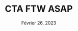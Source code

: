 ---
title: CTA FTW ASAP
date: 'Février 26, 2023'
description: Ici gi mon expertise.
thumbnailUrl: ''
tags: ['développement', 'web', 'service']
---